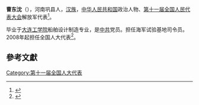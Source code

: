 '''曹东沈'''（{{bd|1949年||}}），河南巩县人，[[汉族|汉族]]，[[中华人民共和国|中华人民共和国]]政治人物、[[第十一届全国人民代表大会|第十一届全国人民代表大会]]解放军代表<ref>{{cite web|author=新华网|title=第十一届全国人大代表|url=http://news.xinhuanet.com/ziliao/2008-03/03/content_7708230.htm?node=36628|publisher=新华网|accessdate=2014-01-07|archive-date=2014-01-10|archive-url=https://web.archive.org/web/20140110211415/http://news.xinhuanet.com/ziliao/2008-03/03/content_7708230.htm?node=36628|dead-url=no}}</ref>。

毕业于[[大连工学院|大连工学院]]船舶设计制造专业，是[[中共|中共]]党员。担任海军试验基地司令员。2008年起担任全国人大代表<ref>{{cite news|title=全国人大代表信息-曹东沈|url= http://210.82.31.1:8084/delegate/viewDelegate.action?dbid=112942|accessdate=2013-04-05|newspaper=全国人大网|archive-url=https://web.archive.org/web/20140527235615/http://www.npc.gov.cn/delegate/viewDelegate.action?dbid=112942|archive-date=2014-05-27|dead-url=yes}}</ref>。

==參考文獻==
{{reflist}}
[[Category:第十一届全国人大代表|Category:第十一届全国人大代表]]